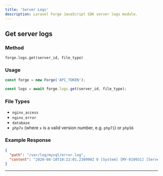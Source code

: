 ```yaml
---
title: 'Server Logs'
description: Laravel Forge JavaScript SDK server logs module.
---
```


## Get server logs

### Method

`forge.logs.get(server_id, file_type)`

### Usage

```js lineNumbers=true
const forge = new Forge('API_TOKEN');

const logs = await forge.logs.get(server_id, file_type);
```

### File Types

- `nginx_access`
- `nginx_error`
- `database`
- `php7x` (where `x` is a valid version number, e.g. `php71`) or `php56`

### Example Response

```json lineNumbers=true
{
  "path": "/var/log/mysql/error.log",
  "content": "2020-08-18T10:22:01.238990Z 0 [System] [MY-010931] [Server] /usr/sbin/mysqld: ready for connections. Version: '8.0.21'  socket: '/var/run/mysqld/mysqld.sock'  port: 3306  MySQL Community Server - GPL.\n2020-08-18T10:22:01.359309Z 0 [System] [MY-013172] [Server] Received SHUTDOWN from user <via user signal>. Shutting down mysqld (Version: 8.0.21).\n2020-08-18T10:22:03.644177Z 0 [System] [MY-010910] [Server] /usr/sbin/mysqld: Shutdown complete (mysqld 8.0.21)  MySQL Community Server - GPL.\n2020-08-18T10:22:04.183385Z 0 [System] [MY-010116] [Server] /usr/sbin/mysqld (mysqld 8.0.21) starting as process 42752\n2020-08-18T10:22:04.193962Z 1 [System] [MY-013576] [InnoDB] InnoDB initialization has started.\n2020-08-18T10:22:04.530305Z 1 [System] [MY-013577] [InnoDB] InnoDB initialization has ended.\n2020-08-18T10:22:04.662877Z 0 [System] [MY-011323] [Server] X Plugin ready for connections. Bind-address: '::' port: 33060, socket: /var/run/mysqld/mysqlx.sock\n2020-08-18T10:22:04.749019Z 0 [Warning] [MY-010068] [Server] CA certificate ca.pem is self signed.\n2020-08-18T10:22:04.749453Z 0 [System] [MY-013602] [Server] Channel mysql_main configured to support TLS. Encrypted connections are now supported for this channel.\n2020-08-18T10:22:04.775994Z 0 [System] [MY-010931] [Server] /usr/sbin/mysqld: ready for connections. Version: '8.0.21'  socket: '/var/run/mysqld/mysqld.sock'  port: 3306  MySQL Community Server - GPL.\n"
}
```

---

